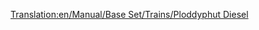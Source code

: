 [[Translation:en/Manual/Base Set/Trains/Ploddyphut Diesel]]
{{nl/Manual/Base Set/Trains/Treinen|Afbeelding=[[File:en/Manual/Base Set/Trains/Ploddyphutdiesel.png]]
|Kosten=£18,750 ($37,500)
|Snelheid=120 kph (75 mph)
|Gewicht=95 t
|Kracht=1,400 hp (1,044 kW)
|Onderhoudskosten=£1,904 ($3,808)
|Ontworpen=1972
|Levensduur=20 
|Capaciteit=N/A
|Omschrijving=The first diesel train for toyland, not much better than the the Mightymover Choo-Choo.
|Real-life= Fictional
}}